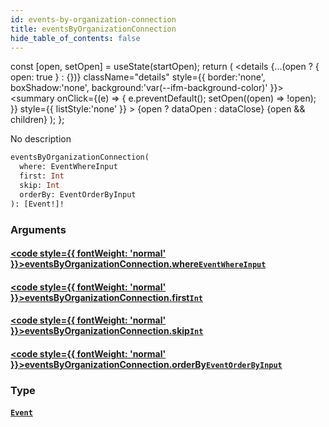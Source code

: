 ```yaml
---
id: events-by-organization-connection
title: eventsByOrganizationConnection
hide_table_of_contents: false
---
```







  const [open, setOpen] = useState(startOpen);
  return (
    <details {...(open ? { open: true } : {})} className="details" style={{ border:'none', boxShadow:'none', background:'var(--ifm-background-color)' }}>
      <summary
        onClick={(e) => {
          e.preventDefault();
          setOpen((open) => !open);
        }}
        style={{ listStyle:'none' }}
      >
      {open ? dataOpen : dataClose}
      </summary>
      {open && children}
    </details>
  );
};




No description


```graphql
eventsByOrganizationConnection(
  where: EventWhereInput
  first: Int
  skip: Int
  orderBy: EventOrderByInput
): [Event!]!
```


### Arguments

#### [<code style={{ fontWeight: 'normal' }}>eventsByOrganizationConnection.<b>where</b></code>](#)<Bullet />[`EventWhereInput`](/schema/inputs/event-where-input) <Badge class="secondary" text="input"/>
> 
> 

#### [<code style={{ fontWeight: 'normal' }}>eventsByOrganizationConnection.<b>first</b></code>](#)<Bullet />[`Int`](/schema/scalars/int) <Badge class="secondary" text="scalar"/>
> 
> 

#### [<code style={{ fontWeight: 'normal' }}>eventsByOrganizationConnection.<b>skip</b></code>](#)<Bullet />[`Int`](/schema/scalars/int) <Badge class="secondary" text="scalar"/>
> 
> 

#### [<code style={{ fontWeight: 'normal' }}>eventsByOrganizationConnection.<b>orderBy</b></code>](#)<Bullet />[`EventOrderByInput`](/schema/enums/event-order-by-input) <Badge class="secondary" text="enum"/>
> 
> 

### Type

#### [`Event`](/schema/objects/event) <Badge class="secondary" text="object"/>
> 
> 




